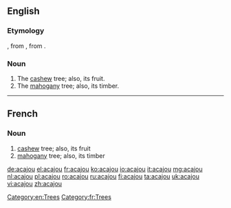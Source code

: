 ==English==

===Etymology===
{{etyl|fr}}, from {{etyl|pt}} {{term|acaju|lang=pt}}, from {{etyl|tup|en}} {{term|acajuba}}.

===Noun===
{{en-noun}}

# The [[cashew]] tree; also, its fruit.
# The [[mahogany]] tree; also, its timber.

[[Category:en:Trees]]
----

==French==

===Noun===
{{fr-noun|m}}

# [[cashew]] tree; also, its fruit
# [[mahogany]] tree; also, its timber

[[Category:fr:Trees]]

[[de:acajou]]
[[el:acajou]]
[[fr:acajou]]
[[ko:acajou]]
[[io:acajou]]
[[it:acajou]]
[[mg:acajou]]
[[nl:acajou]]
[[pl:acajou]]
[[ro:acajou]]
[[ru:acajou]]
[[fi:acajou]]
[[ta:acajou]]
[[uk:acajou]]
[[vi:acajou]]
[[zh:acajou]]